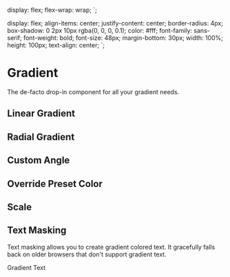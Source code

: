 

  display: flex;
  flex-wrap: wrap;
`;

  display: flex;
  align-items: center;
  justify-content: center;
  border-radius: 4px;
  box-shadow: 0 2px 10px rgba(0, 0, 0, 0.1);
  color: #fff;
  font-family: sans-serif;
  font-weight: bold;
  font-size: 48px;
  margin-bottom: 30px;
  width: 100%;
  height: 100px;
  text-align: center;
`;

<Meta title="Documentation|Gradient" component={Gradient} />

# Gradient

The de-facto drop-in component for all your gradient needs.

## Linear Gradient

<Preview>
  <Story name="Linear Gradient">
    <Gradient gradient="tranquil"></Gradient>
  </Story>
</Preview>

## Radial Gradient

<Preview>
  <Story name="Radial Gradient">
    <Gradient gradient="tranquil" type="radial"></Gradient>
  </Story>
</Preview>

## Custom Angle

<Preview>
  <Story name="Custom Angle">
    <Gradient gradient="tranquil" angle="0"></Gradient>
  </Story>
</Preview>

## Override Preset Color

<Preview>
  <Story name="Override Preset Color">
    <Gradient gradient="tranquil" start="rgba(0,0,0,0)"></Gradient>
  </Story>
</Preview>

## Scale

<Preview>
  <Story name="Scale">
    <Gradient gradient="tranquil" type="radial" scale="200%"></Gradient>
  </Story>
</Preview>

## Text Masking

Text masking allows you to create gradient colored text. It gracefully falls back on older browsers that don't support gradient text.

<Preview>
  <Story name="Text Masking">
    <Gradient gradient="timber" textMask>
      Gradient Text
    </Gradient>
  </Story>
</Preview>
